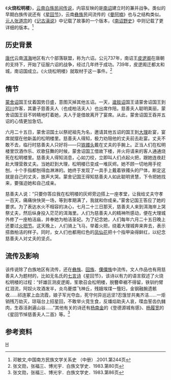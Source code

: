 《'''火烧松明楼'''》，[[云南|云南]][[白族文学|白族民间传说]]，内容反映的是[[南诏|南诏]]建立时的兼并战争。类似的早期白族传说还有《[[星回节|星回节]]》，云南[[彝族|彝族]]民间流传的《[[曼阿喃|曼阿喃]]》也与之结构类似。[[元朝|元人]][[张道宗|张道宗]]的《[[记古滇说|记古滇说]]》中记载了故事的一个版本，《[[南诏野史|南诏野史]]》中则记载了更详细的版本。<ref>邓敏文,中国南方民族文学关系史 （中册）.2001.第244页 </ref>

==历史背景==
[[唐代|唐代]]云南[[洱海|洱海]]地区有六个部落联盟，称为六诏。公元737年，南诏王[[皮逻阁|皮逻阁]]在唐朝的支持下，开始了征服六诏的战争，经过几年终于成功。739年，皮逻阁迁都太和城，南诏国成立。《火烧松明楼》就取材于这一事件。<ref>张文勋，张福三、博光宇．白族文学史．1983.第80页</ref>

==情节==
[[蒙舍诏|蒙舍诏]]国王仗着国势日盛，意图灭掉其他五诏。一天，[[邆赕诏|邆赕诏]]国王请蒙舍诏国王到[[邓川|邓川]]作客，其妻子慈善夫人（也成柏洁夫人）也出席作陪。慈善夫人聪明美丽，蒙舍诏国王目不转睛地盯着她，夫人于是借故离开了宴席。从此，蒙舍诏国王吞并五诏的心情更加急切。

六月二十五日，蒙舍沼国土以祭祀祖先为名，邀请其他五诏的国王到[[大理|大理]]赴宴，宴席就摆在他新盖的松明楼里。慈善夫人得知，极力劝阻他的丈夫前去赴宴。丈夫不敢不去，临行时慈善夫人只好将——只[[手镯|铁镯头]]戴在丈夫的手腕上。正当人们在松明楼里饮酒作乐、欢歌狂舞的时候，蒙舍诏国工借故下楼，并火将请来的客人通通烧死在松明楼里。慈善夫人得知消息，心如刀绞，立即叫人们点起火把，跟她连夜赶赴大理营救丈夫。当她赶到大理，松明楼已变成一堆灰烬。她不顾一切地用手挖刨，十个手指都刨得血淋淋的。她终于发现了一具手上戴着铁镯头的尸体，断定这就是自己的丈夫，放声大哭。蒙舍记国王得知慈善夫人如此聪明贤慧，下令把她找来，要强迫她和自己成亲。

慈善夫人说：“只要你答应我在松明楼的灰烬旁边搭上一座孝堂，让我给丈夫守孝一百天，痛痛快快哭一场，等到孝期满了，我就和你成亲。”蒙舍记国王答应了她的要求。为了表达水火不相容的决心，七月二十三日那天，慈善夫人来到洱海岸上哭祭丈夫，然后纵身投入茫茫的洱海里。人们为慈善夫人的精神所感动，便在大理城外修了一座柏洁庙，并奉她为柏洁圣妃。为了纪念她，人们每年六月二十五日晚上还要过[[火把节|火把节]]。这天晚上，人们骑上飞马，举着火把，绕着大理城奔来奔去，表示搭救柏洁的样子。同时，女人们也都用红色的[[凤仙花|凤仙花]]把十个指甲染得鲜红，以纪念慈善夫人对丈夫的坚贞。

==流传及影响==
该传说除了白族地区有流传，还在[[彝族|彝族]]、[[回族|回族]]、[[傈僳族|傈僳族]]中流传。文人作品也有用慈善夫人为题材的，比如无名氏的[[七言古诗|七言诗]]《星回节》，该诗以有力的语言叙述了火烧松明楼的过程：“奸雄叵测皮逻阁，笙歌召会松明楼，脱簪牵裾不得留，铁钏约臂红泪流，阿奴火攻酒发半，炎鸟夔煨飞神丘，残娥埃煤一篲妇，金钢融腕遗骸收……祁连冢上血流霞，娘子军光夺血，死守何异巡远坚?忍饿甘共夷齐洁……一炬销残万劫灭，琼瑙台上招星回，不敢举火竞生食，反燔焰助夫人哀，喋血誓齿仇雠肉，生吞活剥遍山谷……”其他有关的诗还有[[杨南金|杨南金]]的《登德源城有感》、[[杨履宽|杨履宽]]的《星回节悼慈善夫人二首》等。<ref>张文勋，张福三、博光宇．白族文学史．1983.第86页</ref>

==参考资料==
<references/>

[[Category:白族文学|H]]